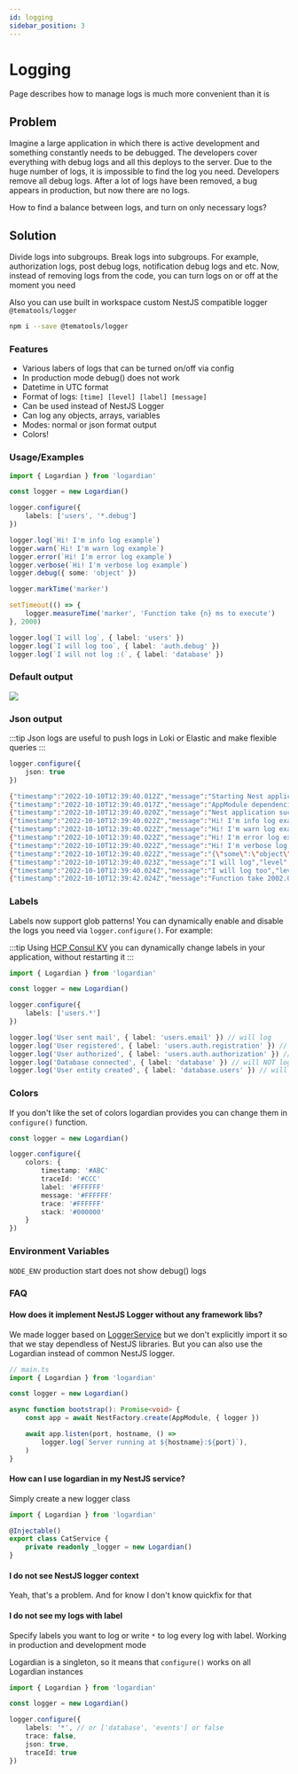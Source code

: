 ```yaml
---
id: logging
sidebar_position: 3
---
```


# Logging

Page describes how to manage logs is much more convenient than it is

## Problem

Imagine a large application in which there is active development and something constantly needs to be debugged. 
The developers cover everything with debug logs and all this deploys to the server. 
Due to the huge number of logs, it is impossible to find the log you need. 
Developers remove all debug logs. After a lot of logs have been removed, a bug appears in production, but now there are no logs.

How to find a balance between logs, and turn on only necessary logs?

## Solution

Divide logs into subgroups. Break logs into subgroups. 
For example, authorization logs, post debug logs, notification debug logs and etc.
Now, instead of removing logs from the code, you can turn logs on or off at the moment you need

Also you can use built in workspace custom NestJS compatible logger `@tematools/logger`

```bash
npm i --save @tematools/logger
```
    
### Features

- Various labers of logs that can be turned on/off via config
- In production mode debug() does not work
- Datetime in UTC format
- Format of logs: `[time] [level] [label] [message]`
- Can be used instead of NestJS Logger
- Can log any objects, arrays, variables
- Modes: normal or json format output
- Colors!

  
### Usage/Examples

```ts
import { Logardian } from 'logardian'

const logger = new Logardian()

logger.configure({
    labels: ['users', '*.debug']
})

logger.log(`Hi! I'm info log example`)
logger.warn(`Hi! I'm warn log example`)
logger.error(`Hi! I'm error log example`)
logger.verbose(`Hi! I'm verbose log example`)
logger.debug({ some: 'object' })

logger.markTime('marker')

setTimeout(() => {
    logger.measureTime('marker', 'Function take {n} ms to execute')
}, 2000)

logger.log(`I will log`, { label: 'users' })
logger.log(`I will log too`, { label: 'auth.debug' })
logger.log(`I will not log :(`, { label: 'database' })
```

### Default output

![](./img/logs.png)


### Json output


:::tip
Json logs are useful to push logs in Loki or Elastic and make flexible queries
:::

```ts
logger.configure({
    json: true
})
```

```bash
{"timestamp":"2022-10-10T12:39:40.012Z","message":"Starting Nest application...","level":"log"}
{"timestamp":"2022-10-10T12:39:40.017Z","message":"AppModule dependencies initialized","level":"log"}
{"timestamp":"2022-10-10T12:39:40.020Z","message":"Nest application successfully started","level":"log"}
{"timestamp":"2022-10-10T12:39:40.022Z","message":"Hi! I'm info log example","level":"log"}
{"timestamp":"2022-10-10T12:39:40.022Z","message":"Hi! I'm warn log example","level":"warn"}
{"timestamp":"2022-10-10T12:39:40.022Z","message":"Hi! I'm error log example","level":"error"}
{"timestamp":"2022-10-10T12:39:40.022Z","message":"Hi! I'm verbose log example","level":"verbose"}
{"timestamp":"2022-10-10T12:39:40.022Z","message":"{\"some\":\"object\"}","level":"debug"}
{"timestamp":"2022-10-10T12:39:40.023Z","message":"I will log","level":"log","label":"users"}
{"timestamp":"2022-10-10T12:39:40.024Z","message":"I will log too","level":"log","label":"auth.debug"}
{"timestamp":"2022-10-10T12:39:42.024Z","message":"Function take 2002.041 ms to execute","level":"timer"}
```

### Labels

Labels now support glob patterns! You can dynamically enable and disable the logs you need via `logger.configure()`. For example:

:::tip
Using [HCP Consul KV](https://developer.hashicorp.com/consul/docs/dynamic-app-config/kv) you can dynamically change labels in your application, without restarting it
:::


```ts
import { Logardian } from 'logardian'

const logger = new Logardian()

logger.configure({
    labels: ['users.*']
})

logger.log('User sent mail', { label: 'users.email' }) // will log
logger.log('User registered', { label: 'users.auth.registration' }) // will log
logger.log('User authorized', { label: 'users.auth.authorization' }) // will log
logger.log('Database connected', { label: 'database' }) // will NOT log
logger.log('User entity created', { label: 'database.users' }) // will NOT log
``` 

### Colors

If you don't like the set of colors logardian provides you can change them in `configure()` function.

```ts
const logger = new Logardian()

logger.configure({
    colors: {
        timestamp: '#ABC'
        traceId: '#CCC'
        label: '#FFFFFF'
        message: '#FFFFFF'
        trace: '#FFFFFF'
        stack: '#000000'
    }
})
```

### Environment Variables

`NODE_ENV` production start does not show debug() logs

### FAQ

#### How does it implement NestJS Logger without any framework libs?

We made logger based on [LoggerService](https://github.com/nestjs/nest/blob/master/packages/common/services/logger.service.ts) but we don't explicitly import it so that we stay dependless of NestJS libraries. But you can also use the Logardian instead of common NestJS logger.

```ts
// main.ts
import { Logardian } from 'logardian'

const logger = new Logardian()

async function bootstrap(): Promise<void> {
    const app = await NestFactory.create(AppModule, { logger })

    await app.listen(port, hostname, () =>
        logger.log(`Server running at ${hostname}:${port}`),
    )
}
```

#### How can I use logardian in my NestJS service?

Simply create a new logger class

```ts
import { Logardian } from 'logardian'

@Injectable()
export class CatService {
    private readonly _logger = new Logardian()
}
```

#### I do not see NestJS logger context

Yeah, that's a problem. And for know I don't know quickfix for that

#### I do not see my logs with label

Specify labels you want to log or write `*` to log every log with label. 
Working in production and development mode

Logardian is a singleton, so it means that `configure()` works on all Logardian instances

```ts
import { Logardian } from 'logardian'

const logger = new Logardian()

logger.configure({
    labels: '*', // or ['database', 'events'] or false
    trace: false,
    json: true,
    traceId: true
})
```

  